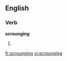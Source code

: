 
==English==

===Verb===
'''scrounging'''

# {{present participle of|[[scrounge]]}}

[[fr:scrounging]]
[[vi:scrounging]]